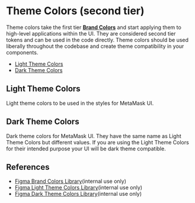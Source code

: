 
<Meta title="Design Tokens/Theme Colors" />

# Theme Colors (second tier)

Theme colors take the first tier [**Brand Colors**](/docs/colors-brandcolors--default-story) and start applying them to high-level applications within the UI. They are considered second tier tokens and can be used in the code directly. Theme colors should be used liberally throughout the codebase and create theme compatibility in your components.

- [Light Theme Colors](#light-theme-colors)
- [Dark Theme Colors](#dark-theme-colors)

## Light Theme Colors

Light theme colors to be used in the styles for MetaMask UI.

<Canvas>
  <Story id="colors-themecolors--light-theme-colors" />
</Canvas>

## Dark Theme Colors

Dark theme colors for MetaMask UI. They have the same name as Light Theme Colors but different values. If you are using the Light Theme Colors for their intended purpose your UI will be dark theme compatible.

<Canvas>
  <Story id="colors-themecolors--dark-theme-colors" />
</Canvas>

## References

- [Figma Brand Colors Library](https://www.figma.com/file/cBAUPFMnbv6tHR1J8KvBI2/Brand-Colors?node-id=0%3A1)(internal use only)
- [Figma Light Theme Colors Library](https://www.figma.com/file/kdFzEC7xzSNw7cXteqgzDW/Light-Theme-Colors?node-id=0%3A1)(internal use only)
- [Figma Dark Theme Colors Library](https://www.figma.com/file/rLKsoqpjyoKauYnFDcBIbO/Dark-Theme-Colors?node-id=0%3A1)(internal use only)
